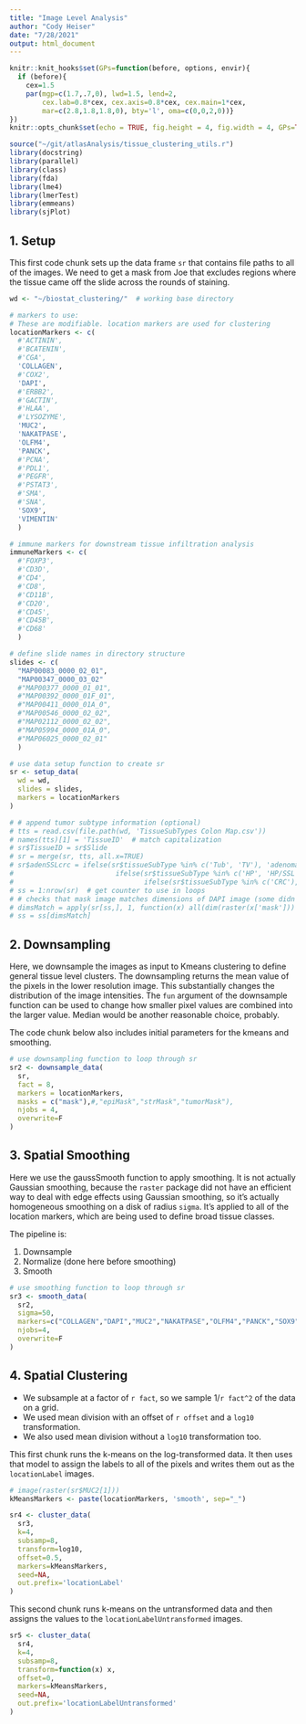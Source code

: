 ```yaml
---
title: "Image Level Analysis"
author: "Cody Heiser"
date: "7/28/2021"
output: html_document
---
```


```r
knitr::knit_hooks$set(GPs=function(before, options, envir){
  if (before){
    cex=1.5
    par(mgp=c(1.7,.7,0), lwd=1.5, lend=2,
        cex.lab=0.8*cex, cex.axis=0.8*cex, cex.main=1*cex,
        mar=c(2.8,1.8,1.8,0), bty='l', oma=c(0,0,2,0))}
})
knitr::opts_chunk$set(echo = TRUE, fig.height = 4, fig.width = 4, GPs=TRUE, cache=TRUE, cache.lazy = FALSE)

source("~/git/atlasAnalysis/tissue_clustering_utils.r")
library(docstring)
library(parallel)
library(class)
library(fda)
library(lme4)
library(lmerTest)
library(emmeans)
library(sjPlot)
```

## 1. Setup

This first code chunk sets up the data frame `sr` that contains file paths to all of the images.
We need to get a mask from Joe that excludes regions where the tissue came off the slide across the rounds of staining.

```r
wd <- "~/biostat_clustering/"  # working base directory

# markers to use:
# These are modifiable. location markers are used for clustering
locationMarkers <- c(
  #'ACTININ',
  #'BCATENIN',
  #'CGA',
  'COLLAGEN',
  #'COX2',
  'DAPI',
  #'ERBB2',
  #'GACTIN',
  #'HLAA',
  #'LYSOZYME',
  'MUC2',
  'NAKATPASE',
  'OLFM4',
  'PANCK',
  #'PCNA',
  #'PDL1',
  #'PEGFR',
  #'PSTAT3',
  #'SMA',
  #'SNA',
  'SOX9',
  'VIMENTIN'
  )

# immune markers for downstream tissue infiltration analysis
immuneMarkers <- c(
  #'FOXP3',
  #'CD3D',
  #'CD4',
  #'CD8',
  #'CD11B',
  #'CD20',
  #'CD45',
  #'CD45B',
  #'CD68'
  )

# define slide names in directory structure
slides <- c(
  "MAP00083_0000_02_01",
  "MAP00347_0000_03_02"
  #"MAP00377_0000_01_01",
  #"MAP00392_0000_01F_01",
  #"MAP00411_0000_01A_0",
  #"MAP00546_0000_02_02",
  #"MAP02112_0000_02_02",
  #"MAP05994_0000_01A_0",
  #"MAP06025_0000_02_01"
  )

# use data setup function to create sr
sr <- setup_data(
  wd = wd,
  slides = slides,
  markers = locationMarkers
)

# # append tumor subtype information (optional)
# tts = read.csv(file.path(wd, 'TissueSubTypes Colon Map.csv'))
# names(tts)[1] = 'TissueID'  # match capitalization
# sr$TissueID = sr$Slide
# sr = merge(sr, tts, all.x=TRUE)
# sr$adenSSLcrc = ifelse(sr$tissueSubType %in% c('Tub', 'TV'), 'adenoma', 
#                         ifelse(sr$tissueSubType %in% c('HP', 'HP/SSL', 'SSL', 'Tub/SSL'), 'SSL', 
#                                ifelse(sr$tissueSubType %in% c('CRC'), 'CRC', NA )) )
# ss = 1:nrow(sr)  # get counter to use in loops
# # checks that mask image matches dimensions of DAPI image (some didn't)
# dimsMatch = apply(sr[ss,], 1, function(x) all(dim(raster(x['mask'])) == dim(raster(x['DAPI']))) )
# ss = ss[dimsMatch]
```

## 2. Downsampling

Here, we downsample the images as input to Kmeans clustering to define general tissue level clusters.
The downsampling returns the mean value of the pixels in the lower resolution image.
This substantially changes the distribution of the image intensities.
The `fun` argument of the downsample function can be used to change how smaller pixel values are combined into the larger value.
Median would be another reasonable choice, probably.

The code chunk below also includes initial parameters for the kmeans and smoothing.

```r
# use downsampling function to loop through sr
sr2 <- downsample_data(
  sr,
  fact = 8,
  markers = locationMarkers,
  masks = c("mask"),#,"epiMask","strMask","tumorMask"),
  njobs = 4,
  overwrite=F
)
```

## 3. Spatial Smoothing

Here we use the gaussSmooth function to apply smoothing. It is not actually Gaussian smoothing, because the `raster` package did not have an efficient way to deal with edge effects using Gaussian smoothing, so it's actually homogeneous smoothing on a disk of radius `sigma`.
It's applied to all of the location markers, which are being used to define broad tissue classes.

The pipeline is:

1. Downsample
2. Normalize (done here before smoothing)
3. Smooth

```r
# use smoothing function to loop through sr
sr3 <- smooth_data(
  sr2,
  sigma=50,
  markers=c("COLLAGEN","DAPI","MUC2","NAKATPASE","OLFM4","PANCK","SOX9","VIMENTIN"),
  njobs=4,
  overwrite=F
)
```

## 4. Spatial Clustering

* We subsample at a factor of ``r fact``, so we sample 1/``r fact^2`` of the data on a grid.
* We used mean division with an offset of ``r offset`` and a `log10` transformation.
* We also used mean division without a `log10` transformation too.

This first chunk runs the k-means on the log-transformed data.
It then uses that model to assign the labels to all of the pixels and writes them out as the `locationLabel` images.

```r
# image(raster(sr$MUC2[1]))
kMeansMarkers <- paste(locationMarkers, 'smooth', sep="_")

sr4 <- cluster_data(
  sr3,
  k=4,
  subsamp=8,
  transform=log10,
  offset=0.5,
  markers=kMeansMarkers,
  seed=NA,
  out.prefix='locationLabel'
)
```

This second chunk runs k-means on the untransformed data and then assigns the values to the `locationLabelUntransformed` images.

```r
sr5 <- cluster_data(
  sr4,
  k=4,
  subsamp=8,
  transform=function(x) x,
  offset=0,
  markers=kMeansMarkers,
  seed=NA,
  out.prefix='locationLabelUntransformed'
)
```
